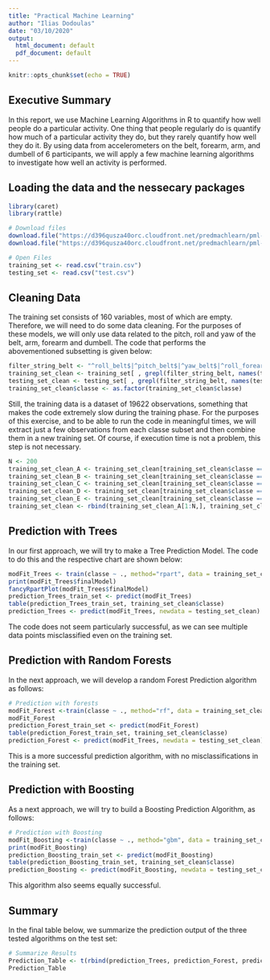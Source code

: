 ```yaml
---
title: "Practical Machine Learning"
author: "Ilias Dodoulas"
date: "03/10/2020"
output:
  html_document: default
  pdf_document: default
---
```


```r
knitr::opts_chunk$set(echo = TRUE)
```

## Executive Summary

In this report, we use Machine Learning Algorithms in R to quantify how well people do a particular activity. One thing that people regularly do is quantify how much of a particular activity they do, but they rarely quantify how well they do it. By using data from accelerometers on the belt, forearm, arm, and dumbell of 6 participants, we will apply a few machine learning algorithms to investigate how well an activity is performed.

## Loading the data and the nessecary packages

```r
library(caret)
library(rattle)

# Download files
download.file("https://d396qusza40orc.cloudfront.net/predmachlearn/pml-training.csv", destfile = "train.csv", method = "curl")
download.file("https://d396qusza40orc.cloudfront.net/predmachlearn/pml-testing.csv", destfile = "test.csv", method = "curl")

# Open Files
training_set <- read.csv("train.csv")
testing_set <- read.csv("test.csv")
```

## Cleaning Data

The training set consists of 160 variables, most of which are empty. Therefore, we will need to do some data cleaning. For the purposes of these models, we will only use data related to the pitch, roll and yaw of the belt, arm, forearm and dumbell. The code that performs the abovementioned subsetting is given below:

```r
filter_string_belt <- "^roll_belt$|^pitch_belt$|^yaw_belt$|^roll_forearm$|^pitch_forearm$|^yaw_forearm$|^roll_arm$|^pitch_arm$|^yaw_arm$|^roll_dumbbell$|^pitch_dumbbell$|^yaw_dumbbell$|^classe$"
training_set_clean <- training_set[ , grepl(filter_string_belt, names(training_set))]
testing_set_clean <- testing_set[ , grepl(filter_string_belt, names(testing_set))]
training_set_clean$classe <- as.factor(training_set_clean$classe)
```

Still, the training data is a dataset of 19622 observations, something that makes the code extremely slow during the training phase. For the purposes of this exercise, and to be able to run the code in meaningful times, we will extract just a few observations from each classe subset and then combine them in a new training set. Of course, if execution time is not a problem, this step is not necessary.

```r
N <- 200
training_set_clean_A <- training_set_clean[training_set_clean$classe == "A", ]
training_set_clean_B <- training_set_clean[training_set_clean$classe == "B", ]
training_set_clean_C <- training_set_clean[training_set_clean$classe == "C", ]
training_set_clean_D <- training_set_clean[training_set_clean$classe == "D", ]
training_set_clean_E <- training_set_clean[training_set_clean$classe == "E", ]
training_set_clean <- rbind(training_set_clean_A[1:N,], training_set_clean_B[1:N,], training_set_clean_C[1:N,], training_set_clean_D[1:N,], training_set_clean_E[1:N,])
```

## Prediction with Trees

In our first approach, we will try to make a Tree Prediction Model. The code to do this and the respective chart are shown below:

```r
modFit_Trees <- train(classe ~ ., method="rpart", data = training_set_clean)
print(modFit_Trees$finalModel)
fancyRpartPlot(modFit_Trees$finalModel)
prediction_Trees_train_set <- predict(modFit_Trees)
table(prediction_Trees_train_set, training_set_clean$classe)
prediction_Trees <- predict(modFit_Trees, newdata = testing_set_clean)
```

The code does not seem particularly successful, as we can see multiple data points misclassified even on the training set.

## Prediction with Random Forests

In the next approach, we will develop a random Forest Prediction algorithm as follows:

```r
# Prediction with forests
modFit_Forest <-train(classe ~ ., method="rf", data = training_set_clean, prox=TRUE)
modFit_Forest
prediction_Forest_train_set <- predict(modFit_Forest)
table(prediction_Forest_train_set, training_set_clean$classe)
prediction_Forest <- predict(modFit_Trees, newdata = testing_set_clean)
```

This is a more successful prediction algorithm, with no misclassifications in the training set.

## Prediction with Boosting

As a next approach, we will try to build a Boosting Prediction Algorithm, as follows:

```r
# Prediction with Boosting
modFit_Boosting <-train(classe ~ ., method="gbm", data = training_set_clean, verbose=FALSE)
print(modFit_Boosting)
prediction_Boosting_train_set <- predict(modFit_Boosting)
table(prediction_Boosting_train_set, training_set_clean$classe)
prediction_Boosting <- predict(modFit_Boosting, newdata = testing_set_clean)
```

This algorithm also seems equally successful.

## Summary

In the final table below, we summarize the prediction output of the three tested algorithms on the test set:

```r
# Summarize Results
Prediction_Table <- t(rbind(prediction_Trees, prediction_Forest, prediction_Boosting))
Prediction_Table
```
